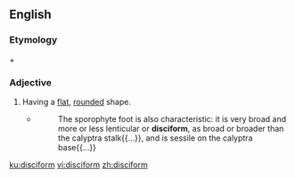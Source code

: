 ==English==

===Etymology===
{{etyl|grc|en}} {{term|δίσκος||disc|lang=grc}} + {{suffix||form|lang=en}}

===Adjective===
{{en-adj}}

# {{context|botany|lang=en}} Having a [[flat]], [[rounded]] shape.
#* {{RQ:Schuster Hepaticae V|5}}
#*: The sporophyte foot is also characteristic: it is very broad and more or less lenticular or '''disciform''', as broad or broader than the calyptra stalk{{...}}, and is sessile on the calyptra base{{...}}

[[ku:disciform]]
[[vi:disciform]]
[[zh:disciform]]